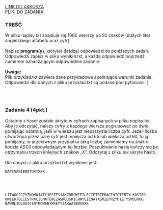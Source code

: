 
<div className="box_link"><a className="link  link_materials" target="_blank" href="https://arkusze.pl/maturalne/informatyka-2021-czerwiec-matura-rozszerzona-2.pdf">LINK DO ARKUSZA</a>
<br/>
<a className="link  link_materials" href="https://arkusze.pl/maturalne/informatyka-2021-czerwiec-matura-rozszerzona-zalaczniki.zip"> PLIKI DO ZADANIA</a>

<br/>
</div>

### TREŚĆ
W pliku napisy.txt znajduje się 1000 wierszy po 50 znaków (dużych liter angielskiego
alfabetu oraz cyfr).<br/><br/>
Napisz <b>program(y)</b>, który(e) da(dzą) odpowiedzi do poniższych zadań. Odpowiedzi zapisz
w pliku wyniki4.txt, a każdą odpowiedź poprzedź numerem oznaczającym odpowiednie
zadanie.<br/><br/>
<b>Uwaga:<br/></b> Plik przyklad.txt zawiera dane przykładowe spełniające warunki zadania.
Odpowiedzi dla danych z pliku przyklad.txt są podane pod pytaniami. )

<br/><br/>

### Zadanie 4 (4pkt.)
Ostatnie z haseł zostało ukryte w cyfrach zapisanych w pliku <i>napisy.txt</i>. Aby je odczytać,
należy cyfry z każdego wiersza pogrupować po dwie, pomijając ostatnią, jeśli w wierszu jest
nieparzysta liczba cyfr. Jeżeli liczba utworzona przez parę cyfr jest mniejsza od 65 lub większa
od 90, to ją pomijamy, w przeciwnym przypadku taką liczbę zamieniamy na znak o kodzie
ASCII odpowiadającym tej liczbie. Poszukiwanie hasła kończy się po otrzymaniu trzech
kolejnych znaków „X”. Odczytaj z pliku tak ukryte hasło.<br/><br/>
Dla danych z pliku przyklad.txt wynikiem jest: 

```text
NAPISANIEMATURYXXX
```

<br/><br/>
<Dropdown title="ODPOWIEDŹ">

```text
LITWOOJCZYZNOMOJATYJESTESJAKZDROWIEILECIETRZEBACENICTENTYLKOSIED
OWIEKTOCIESTRACILNATENCZASWOJSKICHWYCILNATASMIEPRZYPIETYSWOJROG
BAWOLIDLUGICENTKOWANYKRETYJAKWAZBOAXXX
```
</Dropdown>

<Dropdown title="PRZYKŁADOWE ROZWIĄZANIE">
</Dropdown>



